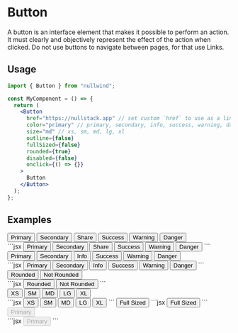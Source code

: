 
<Meta
  title="Button"
  description="A button is an interface element that makes it possible to perform an action."
/>

# Button

A button is an interface element that makes it possible to perform an action. It must clearly and
objectively represent the effect of the action when clicked. Do not use buttons to navigate between
pages, for that use Links.

## Usage

```jsx
import { Button } from "nullwind";

const MyComponent = () => {
  return (
    <Button
      href="https://nullstack.app" // set custom `href` to use as a link
      color="primary" // primary, secondary, info, success, warning, danger
      size="md" // xs, sm, md, lg, xl
      outline={false}
      fullSized={false}
      rounded={true}
      disabled={false}
      onclick={() => {}}
    >
      Button
    </Button>
  );
};
```

## Examples

<Playground title="Colors">
  <Playground.Preview>
    <div class="flex flex-wrap gap-5 justify-center items-center">
      <Button>Primary</Button>
      <Button color="secondary">Secondary</Button>
      <Button color="info">Share</Button>
      <Button color="success">Success</Button>
      <Button color="warning">Warning</Button>
      <Button color="danger">Danger</Button>
    </div>
  </Playground.Preview>
  <Playground.Code>
    ```jsx
    <Button>Primary</Button>
    <Button color="secondary">Secondary</Button>
    <Button color="info">Share</Button>
    <Button color="success">Success</Button>
    <Button color="warning">Warning</Button>
    <Button color="danger">Danger</Button>
    ```
  </Playground.Code>
</Playground>

<Playground title="Outline">
  <Playground.Preview>
    <div class="flex flex-wrap gap-5 justify-center items-center">
      <Button outline>Primary</Button>
      <Button outline color="secondary">
        Secondary
      </Button>
      <Button outline color="info">
        Info
      </Button>
      <Button outline color="success">
        Success
      </Button>
      <Button outline color="warning">
        Warning
      </Button>
      <Button outline color="danger">
        Danger
      </Button>
    </div>
  </Playground.Preview>
  <Playground.Code>
    ```jsx
    <Button outline>Primary</Button>
    <Button outline color="secondary">
      Secondary
    </Button>
    <Button outline color="info">
      Info
    </Button>
    <Button outline color="success">
      Success
    </Button>
    <Button outline color="warning">
      Warning
    </Button>
    <Button outline color="danger">
      Danger
    </Button>
    ```
  </Playground.Code>
</Playground>

<Playground title="Rounded">
  <Playground.Preview>
    <div class="flex flex-wrap gap-5 justify-center items-center">
      <Button>Rounded</Button>
      <Button rounded={false}>Not Rounded</Button>
    </div>
  </Playground.Preview>
  <Playground.Code>
    ```jsx
    <Button>Rounded</Button>
    <Button rounded={false}>Not Rounded</Button>
    ```
  </Playground.Code>
</Playground>

<Playground title="Sizes">
  <Playground.Preview>
    <div class="flex flex-wrap gap-5 justify-center items-center">
      <Button size="xs">XS</Button>
      <Button size="sm">SM</Button>
      <Button size="md">MD</Button>
      <Button size="lg">LG</Button>
      <Button size="xl">XL</Button>
    </div>
  </Playground.Preview>
  <Playground.Code>
    ```jsx
    <Button size="xs">XS</Button>
    <Button size="sm">SM</Button>
    <Button size="md">MD</Button>
    <Button size="lg">LG</Button>
    <Button size="xl">XL</Button>
    ```
  </Playground.Code>
</Playground>

<Playground title="Full sized">
  <Playground.Preview>
    <Button fullSized>Full Sized</Button>
  </Playground.Preview>
  <Playground.Code>
    ```jsx
    <Button fullSized>Full Sized</Button>
    ```
  </Playground.Code>
</Playground>

<Playground title="Disabled">
  <Playground.Preview>
    <div class="flex flex-wrap gap-5 justify-center items-center">
      <Button disabled>Primary</Button>
    </div>
  </Playground.Preview>
  <Playground.Code>
    ```jsx
    <Button disabled>Primary</Button>
    ```
  </Playground.Code>
</Playground>
